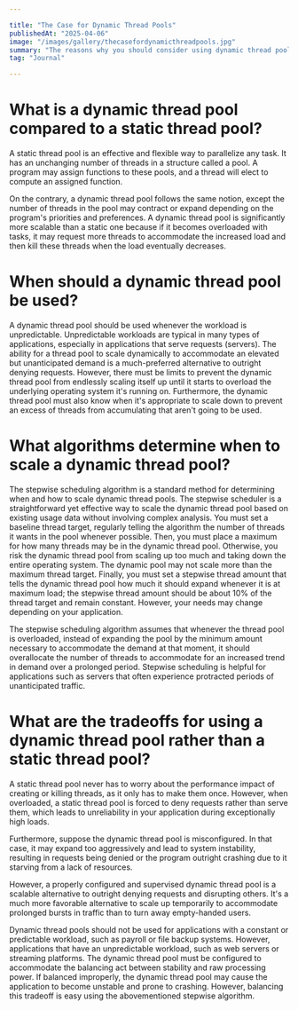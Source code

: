 ```yaml
---

title: "The Case for Dynamic Thread Pools"
publishedAt: "2025-04-06"
image: "/images/gallery/thecasefordynamicthreadpools.jpg"
summary: "The reasons why you should consider using dynamic thread pools in your applications."
tag: "Journal"

---
```


# What is a dynamic thread pool compared to a static thread pool?
A static thread pool is an effective and flexible way to parallelize any task. It has an unchanging number of threads in a structure called a pool. A program may assign functions to these pools, and a thread will elect to compute an assigned function.

On the contrary, a dynamic thread pool follows the same notion, except the number of threads in the pool may contract or expand depending on the program's priorities and preferences. A dynamic thread pool is significantly more scalable than a static one because if it becomes overloaded with tasks, it may request more threads to accommodate the increased load and then kill these threads when the load eventually decreases.

# When should a dynamic thread pool be used?
A dynamic thread pool should be used whenever the workload is unpredictable. Unpredictable workloads are typical in many types of applications, especially in applications that serve requests (servers). The ability for a thread pool to scale dynamically to accommodate an elevated but unanticipated demand is a much-preferred alternative to outright denying requests. However, there must be limits to prevent the dynamic thread pool from endlessly scaling itself up until it starts to overload the underlying operating system it's running on. Furthermore, the dynamic thread pool must also know when it's appropriate to scale down to prevent an excess of threads from accumulating that aren't going to be used.

# What algorithms determine when to scale a dynamic thread pool?
The stepwise scheduling algorithm is a standard method for determining when and how to scale dynamic thread pools. The stepwise scheduler is a straightforward yet effective way to scale the dynamic thread pool based on existing usage data without involving complex analysis. You must set a baseline thread target, regularly telling the algorithm the number of threads it wants in the pool whenever possible. Then, you must place a maximum for how many threads may be in the dynamic thread pool. Otherwise, you risk the dynamic thread pool from scaling up too much and taking down the entire operating system. The dynamic pool may not scale more than the maximum thread target. Finally, you must set a stepwise thread amount that tells the dynamic thread pool how much it should expand whenever it is at maximum load; the stepwise thread amount should be about 10% of the thread target and remain constant. However, your needs may change depending on your application.

The stepwise scheduling algorithm assumes that whenever the thread pool is overloaded, instead of expanding the pool by the minimum amount necessary to accommodate the demand at that moment, it should overallocate the number of threads to accommodate for an increased trend in demand over a prolonged period. Stepwise scheduling is helpful for applications such as servers that often experience protracted periods of unanticipated traffic.

# What are the tradeoffs for using a dynamic thread pool rather than a static thread pool?
A static thread pool never has to worry about the performance impact of creating or killing threads, as it only has to make them once. However, when overloaded, a static thread pool is forced to deny requests rather than serve them, which leads to unreliability in your application during exceptionally high loads.

Furthermore, suppose the dynamic thread pool is misconfigured. In that case, it may expand too aggressively and lead to system instability, resulting in requests being denied or the program outright crashing due to it starving from a lack of resources.

However, a properly configured and supervised dynamic thread pool is a scalable alternative to outright denying requests and disrupting others. It's a much more favorable alternative to scale up temporarily to accommodate prolonged bursts in traffic than to turn away empty-handed users.

Dynamic thread pools should not be used for applications with a constant or predictable workload, such as payroll or file backup systems. However, applications that have an unpredictable workload, such as web servers or streaming platforms. The dynamic thread pool must be configured to accommodate the balancing act between stability and raw processing power. If balanced improperly, the dynamic thread pool may cause the application to become unstable and prone to crashing. However, balancing this tradeoff is easy using the abovementioned stepwise algorithm.